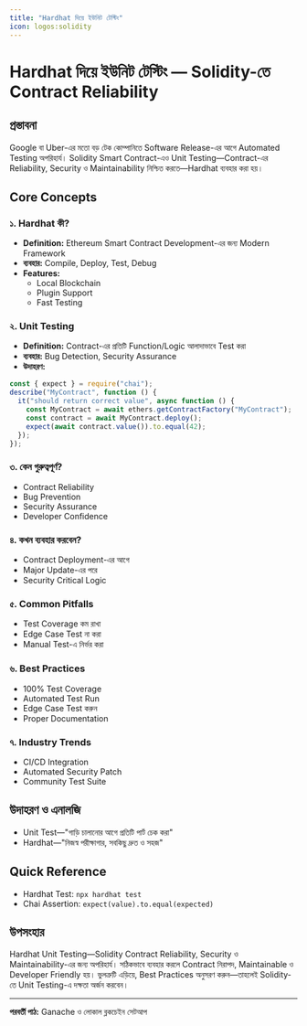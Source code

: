 ```yaml
---
title: "Hardhat দিয়ে ইউনিট টেস্টিং"
icon: logos:solidity
---
```


# Hardhat দিয়ে ইউনিট টেস্টিং — Solidity-তে Contract Reliability

## প্রস্তাবনা

Google বা Uber-এর মতো বড় টেক কোম্পানিতে Software Release-এর আগে Automated Testing অপরিহার্য। Solidity Smart Contract-এও Unit Testing—Contract-এর Reliability, Security ও Maintainability নিশ্চিত করতে—Hardhat ব্যবহার করা হয়।

## Core Concepts

### ১. Hardhat কী?
- **Definition:** Ethereum Smart Contract Development-এর জন্য Modern Framework
- **ব্যবহার:** Compile, Deploy, Test, Debug
- **Features:**
    - Local Blockchain
    - Plugin Support
    - Fast Testing

### ২. Unit Testing
- **Definition:** Contract-এর প্রতিটি Function/Logic আলাদাভাবে Test করা
- **ব্যবহার:** Bug Detection, Security Assurance
- **উদাহরণ:**
```javascript
const { expect } = require("chai");
describe("MyContract", function () {
  it("should return correct value", async function () {
    const MyContract = await ethers.getContractFactory("MyContract");
    const contract = await MyContract.deploy();
    expect(await contract.value()).to.equal(42);
  });
});
```

### ৩. কেন গুরুত্বপূর্ণ?
- Contract Reliability
- Bug Prevention
- Security Assurance
- Developer Confidence

### ৪. কখন ব্যবহার করবেন?
- Contract Deployment-এর আগে
- Major Update-এর পরে
- Security Critical Logic

### ৫. Common Pitfalls
- Test Coverage কম রাখা
- Edge Case Test না করা
- Manual Test-এ নির্ভর করা

### ৬. Best Practices
- 100% Test Coverage
- Automated Test Run
- Edge Case Test করুন
- Proper Documentation

### ৭. Industry Trends
- CI/CD Integration
- Automated Security Patch
- Community Test Suite

## উদাহরণ ও এনালজি
- Unit Test—"গাড়ি চালানোর আগে প্রতিটি পার্ট চেক করা"
- Hardhat—"নিজস্ব পরীক্ষাগার, সবকিছু দ্রুত ও সহজ"

## Quick Reference
- Hardhat Test: `npx hardhat test`
- Chai Assertion: `expect(value).to.equal(expected)`

## উপসংহার

Hardhat Unit Testing—Solidity Contract Reliability, Security ও Maintainability-এর জন্য অপরিহার্য। সঠিকভাবে ব্যবহার করলে Contract নিরাপদ, Maintainable ও Developer Friendly হয়। ভুলত্রুটি এড়িয়ে, Best Practices অনুসরণ করুন—তাহলেই Solidity-তে Unit Testing-এ দক্ষতা অর্জন করবেন।

---

**পরবর্তী পাঠ:** Ganache ও লোকাল ব্লকচেইন সেটআপ
